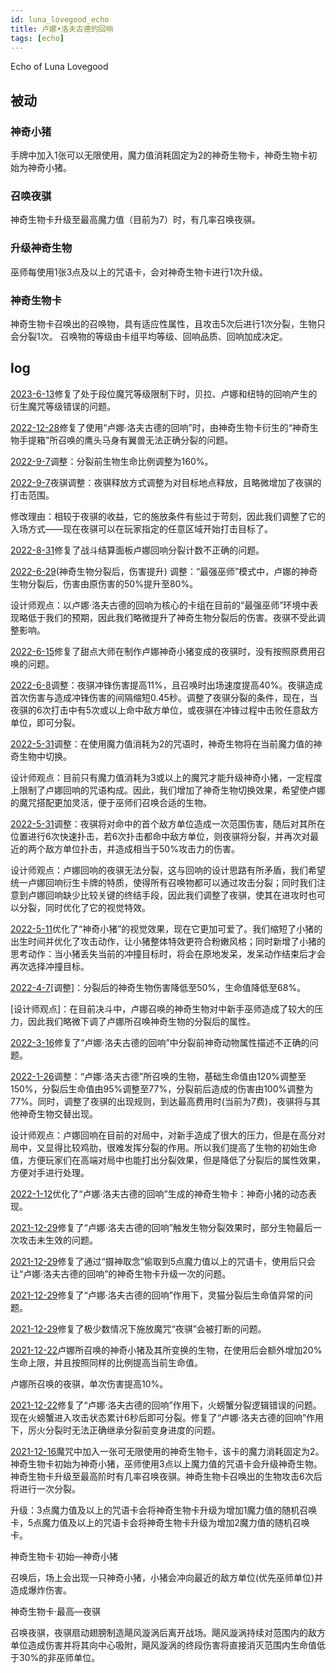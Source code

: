 ```yaml
---
id: luna_lovegood_echo
title: 卢娜•洛夫古德的回响
tags: [echo]
---
```


Echo of Luna Lovegood

<!--truncate-->

## 被动

### 神奇小猪

手牌中加入1张可以无限使用，魔力值消耗固定为2的神奇生物卡，神奇生物卡初始为神奇小猪。

### 召唤夜骐

神奇生物卡升级至最高魔力值（目前为7）时，有几率召唤夜骐。

### 升级神奇生物

巫师每使用1张3点及以上的咒语卡，会对神奇生物卡进行1次升级。

### 神奇生物卡

神奇生物卡召唤出的召唤物，具有适应性属性，且攻击5次后进行1次分裂，生物只会分裂1次。
召唤物的等级由卡组平均等级、回响品质、回响加成决定。

## log

[2023-6-13](/blog/230613-update-annc#fix)修复了处于段位魔咒等级限制下时，贝拉、卢娜和纽特的回响产生的衍生魔咒等级错误的问题。

[2022-12-28](/blog/221228-update-annc#fix)修复了使用“卢娜·洛夫古德的回响”时，由神奇生物卡衍生的“神奇生物手提箱”所召唤的鹰头马身有翼兽无法正确分裂的问题。

[2022-9-7](/blog/220907-update-annc#adjustment)调整：分裂前生物生命比例调整为160%。

[2022-9-7](/blog/220907-update-annc#adjustment)夜骐调整：夜骐释放方式调整为对目标地点释放，且略微增加了夜骐的打击范围。

修改理由：相较于夜骐的收益，它的施放条件有些过于苛刻，因此我们调整了它的入场方式——现在夜骐可以在玩家指定的任意区域开始打击目标了。

[2022-8-31](/blog/220831-update-annc#fix)修复了战斗结算面板卢娜回响分裂计数不正确的问题。

[2022-6-29](/blog/220629-update-annc#adjustment)(神奇生物分裂后，伤害提升)
调整：“最强巫师”模式中，卢娜的神奇生物分裂后，伤害由原伤害的50%提升至80%。

设计师观点：以卢娜·洛夫古德的回响为核心的卡组在目前的“最强巫师”环境中表现略低于我们的预期，因此我们略微提升了神奇生物分裂后的伤害。夜骐不受此调整影响。

[2022-6-15](/blog/220615-update-annc#fix)修复了甜点大师在制作卢娜神奇小猪变成的夜骐时，没有按照原费用召唤的问题。

[2022-6-8](/blog/220608-update-annc#adjustment)调整：夜骐冲锋伤害提高11%，且召唤时出场速度提高40%。夜骐造成首次伤害与造成冲锋伤害的间隔缩短0.45秒。调整了夜骐分裂的条件，现在，当夜骐的6次打击中有5次或以上命中敌方单位，或夜骐在冲锋过程中击败任意敌方单位，即可分裂。

[2022-5-31](/blog/230601-update-annc#adjustment)调整：在使用魔力值消耗为2的咒语时，神奇生物将在当前魔力值的神奇生物中切换。

设计师观点：目前只有魔力值消耗为3或以上的魔咒才能升级神奇小猪，一定程度上限制了卢娜回响的咒语构成。因此，我们增加了神奇生物切换效果，希望使卢娜的魔咒搭配更加灵活，便于巫师们召唤合适的生物。

[2022-5-31](/blog/230601-update-annc#adjustment)调整：夜骐将对命中的首个敌方单位造成一次范围伤害，随后对其所在位置进行6次快速扑击，若6次扑击都命中敌方单位，则夜骐将分裂，并再次对最近的两个敌方单位扑击，并造成相当于50%攻击力的伤害。

设计师观点：卢娜回响的夜骐无法分裂，这与回响的设计思路有所矛盾，我们希望统一卢娜回响衍生卡牌的特质，使得所有召唤物都可以通过攻击分裂；同时我们注意到卢娜回响缺少比较关键的终结手段，因此我们调整了夜骐，使其在进攻时也可以分裂，同时优化了它的视觉特效。

[2022-5-11](/blog/220511-update-annc#optimization)优化了“神奇小猪”的视觉效果，现在它更加可爱了。我们缩短了小猪的出生时间并优化了攻击动作，让小猪整体特效更符合粉嫩风格；同时新增了小猪的思考动作：当小猪丢失当前的冲撞目标时，将会在原地发呆，发呆动作结束后才会再次选择冲撞目标。

[2022-4-7](/blog/220407-update-annc#adjustment)[调整]：分裂后的神奇生物伤害降低至50%，生命值降低至68%。

[设计师观点]：在目前决斗中，卢娜召唤的神奇生物对中新手巫师造成了较大的压力，因此我们略微下调了卢娜所召唤神奇生物的分裂后的属性。

[2022-3-16](/blog/220316-update-annc#fix)修复了“卢娜·洛夫古德的回响”中分裂前神奇动物属性描述不正确的问题。

[2022-1-26](/blog/220126-update-annc#adjustment)调整：“卢娜·洛夫古德”所召唤的生物，基础生命值由120%调整至150%，分裂后生命值由95%调整至77%，分裂前后造成的伤害由100%调整为77%。同时，调整了夜骐的出现规则，到达最高费用时(当前为7费)，夜骐将与其他神奇生物交替出现。

设计师观点：卢娜回响在目前的对局中，对新手造成了很大的压力，但是在高分对局中，又显得比较鸡肋，很难发挥分裂的作用。所以我们提高了生物的初始生命值，方便玩家们在高端对局中也能打出分裂效果，但是降低了分裂后的属性效果，方便对手进行处理。

[2022-1-12](/blog/220112-update-annc#optimization)优化了“卢娜·洛夫古德的回响”生成的神奇生物卡：神奇小猪的动态表现。

[2021-12-29](/blog/211229-update-annc#fix)修复了“卢娜·洛夫古德的回响”触发生物分裂效果时，部分生物最后一次攻击未生效的问题。

[2021-12-29](/blog/211229-update-annc#fix)修复了通过“摄神取念”偷取到5点魔力值以上的咒语卡，使用后只会让“卢娜·洛夫古德的回响”的神奇生物卡升级一次的问题。

[2021-12-29](/blog/211229-update-annc#fix)修复了“卢娜·洛夫古德的回响”作用下，灵猫分裂后生命值异常的问题。

[2021-12-29](/blog/211229-update-annc#fix)修复了极少数情况下施放魔咒“夜骐”会被打断的问题。

[2021-12-22](/blog/211222-update-annc#adjustment)卢娜所召唤的神奇小猪及其所变换的生物，在使用后会额外增加20%生命上限，并且按照同样的比例提高当前生命值。

卢娜所召唤的夜骐，单次伤害提高10%。

[2021-12-22](/blog/211222-update-annc#fix)修复了“卢娜·洛夫古德的回响”作用下，火螃蟹分裂逻辑错误的问题。现在火螃蟹进入攻击状态累计6秒后即可分裂。修复了“卢娜·洛夫古德的回响”作用下，厉火分裂时无法正确继承分裂前变身进度的问题。

[2021-12-16](/blog/211216-update-annc#description)魔咒中加入一张可无限使用的神奇生物卡，该卡的魔力消耗固定为2。神奇生物卡初始为神奇小猪，巫师使用3点以上魔力值的咒语卡会升级神奇生物。神奇生物卡升级至最高阶时有几率召唤夜骐。神奇生物卡召唤出的生物攻击6次后将进行一次分裂。

升级：3点魔力值及以上的咒语卡会将神奇生物卡升级为增加1魔力值的随机召唤卡，5点魔力值及以上的咒语卡会将神奇生物卡升级为增加2魔力值的随机召唤卡。

神奇生物卡·初始—神奇小猪

召唤后，场上会出现一只神奇小猪，小猪会冲向最近的敌方单位(优先巫师单位)并造成爆炸伤害。

神奇生物卡·最高—夜骐

召唤夜骐，夜骐扇动翅膀制造飓风漩涡后离开战场。飓风漩涡持续对范围内的敌方单位造成伤害并将其向中心吸附，飓风漩涡的终段伤害将直接消灭范围内生命值低于30%的非巫师单位。

